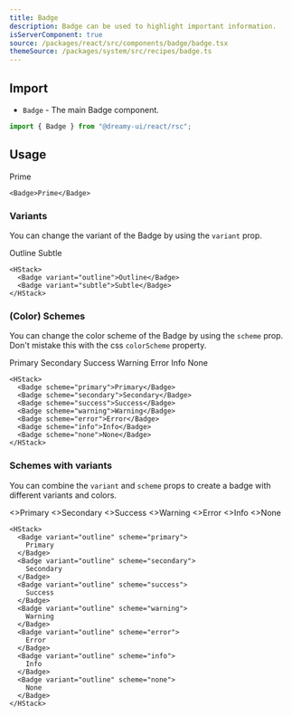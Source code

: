 ```yaml
---
title: Badge
description: Badge can be used to highlight important information.
isServerComponent: true
source: /packages/react/src/components/badge/badge.tsx
themeSource: /packages/system/src/recipes/badge.ts
---
```


## Import

- `Badge` - The main Badge component.

```jsx
import { Badge } from "@dreamy-ui/react/rsc";
```

## Usage

<Wrapper>
    <Badge>Prime</Badge>
</Wrapper>

```tsx
<Badge>Prime</Badge>
```

### Variants

You can change the variant of the Badge by using the `variant` prop.

<Wrapper> 
<HStack>
  <Badge variant="outline">Outline</Badge>
    <Badge variant="subtle">Subtle</Badge>
  </HStack>
</Wrapper>

```tsx
<HStack>
  <Badge variant="outline">Outline</Badge>
  <Badge variant="subtle">Subtle</Badge>
</HStack>
```

### (Color) Schemes

You can change the color scheme of the Badge by using the `scheme` prop. Don't mistake this with the css `colorScheme` property.

<Wrapper>
  <HStack>
    <Badge scheme="primary">Primary</Badge>
    <Badge scheme="secondary">Secondary</Badge>
    <Badge scheme="success">Success</Badge>
    <Badge scheme="warning">Warning</Badge>
    <Badge scheme="error">Error</Badge>
    <Badge scheme="info">Info</Badge>
    <Badge scheme="none">None</Badge>
  </HStack>
</Wrapper>

```tsx
<HStack>
  <Badge scheme="primary">Primary</Badge>
  <Badge scheme="secondary">Secondary</Badge>
  <Badge scheme="success">Success</Badge>
  <Badge scheme="warning">Warning</Badge>
  <Badge scheme="error">Error</Badge>
  <Badge scheme="info">Info</Badge>
  <Badge scheme="none">None</Badge>
</HStack>
```

### Schemes with variants

You can combine the `variant` and `scheme` props to create a badge with different variants and colors.

<Wrapper>
  <HStack>
    <Badge variant="outline" scheme="primary">
      <>Primary</>
    </Badge>
    <Badge variant="outline" scheme="secondary">
      <>Secondary</>
    </Badge>
    <Badge variant="outline" scheme="success">
      <>Success</>
    </Badge>
    <Badge variant="outline" scheme="warning">
      <>Warning</>
    </Badge>
    <Badge variant="outline" scheme="error">
      <>Error</>
    </Badge>
    <Badge variant="outline" scheme="info">
      <>Info</>
    </Badge>
    <Badge variant="outline" scheme="none">
      <>None</>
    </Badge>
  </HStack>
</Wrapper>

```tsx
<HStack>
  <Badge variant="outline" scheme="primary">
    Primary
  </Badge>
  <Badge variant="outline" scheme="secondary">
    Secondary
  </Badge>
  <Badge variant="outline" scheme="success">
    Success
  </Badge>
  <Badge variant="outline" scheme="warning">
    Warning
  </Badge>
  <Badge variant="outline" scheme="error">
    Error
  </Badge>
  <Badge variant="outline" scheme="info">
    Info
  </Badge>
  <Badge variant="outline" scheme="none">
    None
  </Badge>
</HStack>
```